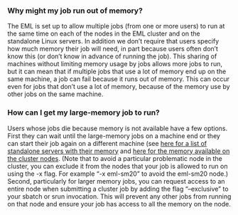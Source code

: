 

### Why might my job run out of memory?

The EML is set up to allow multiple jobs (from one or more users) to run
at the same time on each of the nodes in the EML cluster and on the
standalone Linux servers. In addition we don't require that users
specify how much memory their job will need, in part because users often
don't know this (or don't know in advance of running the job). This
sharing of machines without limiting memory usage by jobs allows more
jobs to run, but it can mean that if multiple jobs that use a lot of
memory end up on the same machine, a job can fail because it runs out of
memory. This can occur even for jobs that don't use a lot of memory,
because of the memory use by other jobs on the same machine.

### How can I get my large-memory job to run?

Users whose jobs die because memory is not available have a few options.
First they can wait until the large-memory jobs on a machine end or they
can start their job again on a different machine (see [here for a list
of standalone servers with their memory](servers) and [here for the
memory available on the cluster nodes](cluster). (Note that to avoid a
particular problematic node in the cluster, you can exclude it from the
nodes that your job is allowed to run on using the -x flag. For example
"-x eml-sm20" to avoid the eml-sm20 node.) Second, particularly for
larger memory jobs, you can request access to an entire node when
submitting a cluster job by adding the flag "--exclusive" to your sbatch
or srun invocation. This will prevent any other jobs from running on
that node and ensure your job has access to all the memory on the node.



